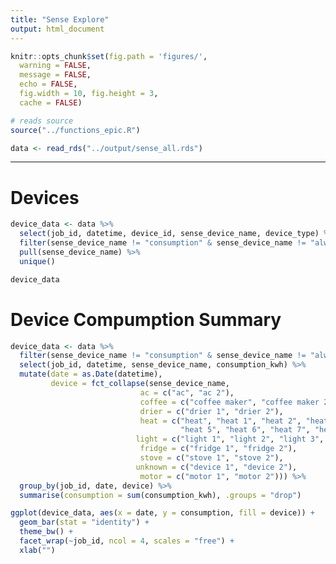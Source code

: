```yaml
---
title: "Sense Explore"
output: html_document
---
```


```r
knitr::opts_chunk$set(fig.path = 'figures/',
  warning = FALSE,
  message = FALSE,
  echo = FALSE,
  fig.width = 10, fig.height = 3,
  cache = FALSE)
```

```r
# reads source
source("../functions_epic.R")
```

```r
data <- read_rds("../output/sense_all.rds")
```

---

# Devices

```r
device_data <- data %>%
  select(job_id, datetime, device_id, sense_device_name, device_type) %>%
  filter(sense_device_name != "consumption" & sense_device_name != "always on") %>%
  pull(sense_device_name) %>%
  unique()

device_data
```

# Device Compumption Summary

```r
device_data <- data %>%
  filter(sense_device_name != "consumption" & sense_device_name != "always on") %>%
  select(job_id, datetime, sense_device_name, consumption_kwh) %>%
  mutate(date = as.Date(datetime),
         device = fct_collapse(sense_device_name, 
                             ac = c("ac", "ac 2"),
                             coffee = c("coffee maker", "coffee maker 2"),
                             drier = c("drier 1", "drier 2"),
                             heat = c("heat", "heat 1", "heat 2", "heat 3", "heat 4",
                                      "heat 5", "heat 6", "heat 7", "heat 8", "heat 9"),
                            light = c("light 1", "light 2", "light 3", "light 4"),
                             fridge = c("fridge 1", "fridge 2"),
                             stove = c("stove 1", "stove 2"),
                            unknown = c("device 1", "device 2"),
                             motor = c("motor 1", "motor 2"))) %>%
  group_by(job_id, date, device) %>%
  summarise(consumption = sum(consumption_kwh), .groups = "drop")
```

```r
ggplot(device_data, aes(x = date, y = consumption, fill = device)) +
  geom_bar(stat = "identity") +
  theme_bw() +
  facet_wrap(~job_id, ncol = 4, scales = "free") +
  xlab("")
```





